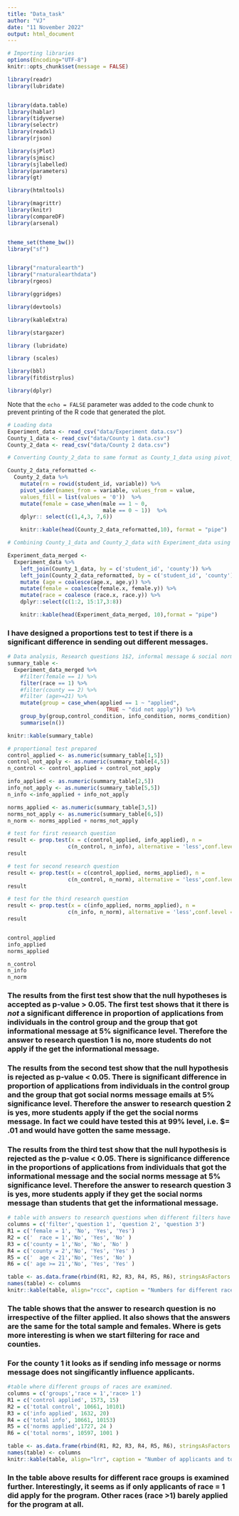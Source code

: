 ```yaml
---
title: "Data_task"
author: "VJ"
date: "11 November 2022"
output: html_document
---
```


```r
# Importing libraries
options(Encoding="UTF-8")
knitr::opts_chunk$set(message = FALSE)

library(readr)
library(lubridate)


library(data.table)
library(hablar)
library(tidyverse)
library(selectr)
library(readxl)
library(rjson)

library(sjPlot)
library(sjmisc)
library(sjlabelled)
library(parameters)
library(gt)

library(htmltools)

library(magrittr)
library(knitr)
library(compareDF)
library(arsenal)


theme_set(theme_bw())
library("sf")


library("rnaturalearth")
library("rnaturalearthdata")
library(rgeos)

library(ggridges)

library(devtools)

library(kableExtra)

library(stargazer)

library (lubridate)

library (scales)

library(bbl)
library(fitdistrplus)

library(dplyr)
```

Note that the `echo = FALSE` parameter was added to the code chunk to prevent printing of the R code that generated the plot.

```r
# Loading data
Experiment_data <- read_csv("data/Experiment data.csv")
County_1_data <- read_csv("data/County 1 data.csv")
County_2_data <- read_csv("data/County 2 data.csv")
```

```r
# Converting County_2_data to same format as County_1_data using pivot_wider

County_2_data_reformatted <-
  County_2_data %>% 
    mutate(rn = rowid(student_id, variable)) %>%
    pivot_wider(names_from = variable, values_from = value, 
    values_fill = list(values = '0'))  %>% 
    mutate(female = case_when(male == 1 ~ 0,
                              male == 0 ~ 1))  %>% 
    dplyr:: select(c(1,4,3, 7,6)) 

    knitr::kable(head(County_2_data_reformatted,10), format = "pipe")
```

```r
# Combining County_1_data and County_2_data with Experiment_data using join

Experiment_data_merged <-
  Experiment_data %>% 
    left_join(County_1_data, by = c('student_id', 'county')) %>% 
    left_join(County_2_data_reformatted, by = c('student_id', 'county')) %>% 
    mutate (age = coalesce(age.x, age.y)) %>% 
    mutate(female = coalesce(female.x, female.y)) %>% 
    mutate(race = coalesce (race.x, race.y)) %>% 
    dplyr::select(c(1:2, 15:17,3:8))

    knitr::kable(head(Experiment_data_merged, 10),format = "pipe")
```

### I have designed a proportions test to test if there is a significant difference in sending out different messages.


```r
# Data analysis, Research questions 1$2, informal message & social norms message
summary_table <-
  Experiment_data_merged %>% 
    #filter(female == 1) %>%
    filter(race == 1) %>% 
    #filter(county == 2) %>% 
    #filter (age>=21) %>% 
    mutate(group = case_when(applied == 1 ~ "applied",
                               TRUE ~ "did not apply")) %>% 
    group_by(group,control_condition, info_condition, norms_condition) %>% 
    summarise(n())

knitr::kable(summary_table)

# proportional test prepared
control_applied <- as.numeric(summary_table[1,5])
control_not_apply <- as.numeric(summary_table[4,5])
n_control <- control_applied + control_not_apply

info_applied <- as.numeric(summary_table[2,5])
info_not_apply <- as.numeric(summary_table[5,5])
n_info <-info_applied + info_not_apply

norms_applied <- as.numeric(summary_table[3,5])
norms_not_apply <- as.numeric(summary_table[6,5])
n_norm <- norms_applied + norms_not_apply

# test for first research question
result <- prop.test(x = c(control_applied, info_applied), n = 
                   c(n_control, n_info), alternative = 'less',conf.level = 0.95)
result

# test for second research question
result <- prop.test(x = c(control_applied, norms_applied), n = 
                   c(n_control, n_norm), alternative = 'less',conf.level = 0.95)
result

# test for the third research question
result <- prop.test(x = c(info_applied, norms_applied), n = 
                   c(n_info, n_norm), alternative = 'less',conf.level = 0.95)
result


control_applied
info_applied
norms_applied

n_control
n_info
n_norm
```
### The results from the first test show that the null hypotheses is accepted as p-value > 0.05. The first test shows that it there is *not* a significant difference in proportion of applications from individuals in the control group and the group that got informational message at 5% significance level. Therefore the answer to research question 1 is no, more students do not apply if the get the informational message. 

### The results from the second test show that the null hypothesis is rejected as p-value < 0.05. There is significant difference in proportion of applications from individuals in the control group and the group that got social norms message emails at 5% significance level. Therefore the answer to research question 2 is yes, more students apply if the get the social norms message. In fact we could have tested this at 99% level, i.e. $\alpha = .01 and would have gotten the same message.

### The results from the third test show that the null hypothesis is rejected as the p-value < 0.05. There is significance difference in the proportions of applications from individuals that got the informational message and the social norms message at 5% significance level. Therefore the answer to research question 3 is yes, more students apply if they get the social norms message than students that get the informational message.

```r
# table with answers to research questions when different filters have been applied.
columns = c('filter','question 1', 'question 2', 'question 3')
R1 = c('female = 1', 'No', 'Yes', 'Yes')
R2 = c('  race = 1','No', 'Yes', 'No' )
R3 = c('county = 1','No', 'No', 'No' )
R4 = c('county = 2','No', 'Yes', 'Yes' )
R5 = c('  age < 21','No', 'Yes', 'No' )
R6 = c(' age >= 21','No', 'Yes', 'Yes' )

table <- as.data.frame(rbind(R1, R2, R3, R4, R5, R6), stringsAsFactors = FALSE)
names(table) <- columns
knitr::kable(table, align="rccc", caption = "Numbers for different races", row.names = FALSE, format = "pipe")
```

### The table shows that the answer to research question is no irrespective of the filter applied. It also shows that the answers are the same for the total sample and females. Where is gets more interesting is when we start filtering for race and counties. 

### For the county 1 it looks as if sending info message or norms message does not singificantly influence applicants. 

```r
#table where different groups of races are examined.
columns = c('groups','race = 1','race> 1')
R1 = c('control applied', 1573, 15)
R2 = c('total control', 10661, 10101)
R3 = c('info applied', 1632, 20)
R4 = c('total info', 10661, 10153)
R5 = c('norms applied',1727, 24 )
R6 = c('total norms', 10597, 1001 )

table <- as.data.frame(rbind(R1, R2, R3, R4, R5, R6), stringsAsFactors = FALSE)
names(table) <- columns
knitr::kable(table, align="lrr", caption = "Number of applicants and total numbers", row.names = FALSE, format = "pipe")
```

### In the table above results for different race groups is examined further. Interestingly, it seems as if only applicants of race = 1 did apply for the program. Other races (race >1) barely applied for the program at all. 